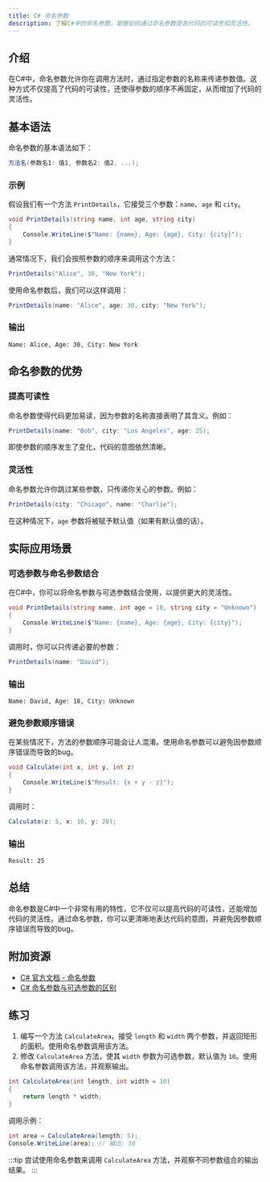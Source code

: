 ```yaml
---
title: C# 命名参数
description: 了解C#中的命名参数，掌握如何通过命名参数提高代码的可读性和灵活性。
---
```


## 介绍

在C#中，命名参数允许你在调用方法时，通过指定参数的名称来传递参数值。这种方式不仅提高了代码的可读性，还使得参数的顺序不再固定，从而增加了代码的灵活性。

## 基本语法

命名参数的基本语法如下：

```csharp
方法名(参数名1: 值1, 参数名2: 值2, ...);
```

### 示例

假设我们有一个方法 `PrintDetails`，它接受三个参数：`name`、`age` 和 `city`。

```csharp
void PrintDetails(string name, int age, string city)
{
    Console.WriteLine($"Name: {name}, Age: {age}, City: {city}");
}
```

通常情况下，我们会按照参数的顺序来调用这个方法：

```csharp
PrintDetails("Alice", 30, "New York");
```

使用命名参数后，我们可以这样调用：

```csharp
PrintDetails(name: "Alice", age: 30, city: "New York");
```

### 输出

```plaintext
Name: Alice, Age: 30, City: New York
```

## 命名参数的优势

### 提高可读性

命名参数使得代码更加易读，因为参数的名称直接表明了其含义。例如：

```csharp
PrintDetails(name: "Bob", city: "Los Angeles", age: 25);
```

即使参数的顺序发生了变化，代码的意图依然清晰。

### 灵活性

命名参数允许你跳过某些参数，只传递你关心的参数。例如：

```csharp
PrintDetails(city: "Chicago", name: "Charlie");
```

在这种情况下，`age` 参数将被赋予默认值（如果有默认值的话）。

## 实际应用场景

### 可选参数与命名参数结合

在C#中，你可以将命名参数与可选参数结合使用，以提供更大的灵活性。

```csharp
void PrintDetails(string name, int age = 18, string city = "Unknown")
{
    Console.WriteLine($"Name: {name}, Age: {age}, City: {city}");
}
```

调用时，你可以只传递必要的参数：

```csharp
PrintDetails(name: "David");
```

### 输出

```plaintext
Name: David, Age: 18, City: Unknown
```

### 避免参数顺序错误

在某些情况下，方法的参数顺序可能会让人混淆。使用命名参数可以避免因参数顺序错误而导致的bug。

```csharp
void Calculate(int x, int y, int z)
{
    Console.WriteLine($"Result: {x + y - z}");
}
```

调用时：

```csharp
Calculate(z: 5, x: 10, y: 20);
```

### 输出

```plaintext
Result: 25
```

## 总结

命名参数是C#中一个非常有用的特性，它不仅可以提高代码的可读性，还能增加代码的灵活性。通过命名参数，你可以更清晰地表达代码的意图，并避免因参数顺序错误而导致的bug。

## 附加资源

- [C# 官方文档 - 命名参数](https://docs.microsoft.com/en-us/dotnet/csharp/programming-guide/classes-and-structs/named-and-optional-arguments)
- [C# 命名参数与可选参数的区别](https://stackoverflow.com/questions/12648029/what-is-the-difference-between-named-and-optional-parameters-in-c)

## 练习

1. 编写一个方法 `CalculateArea`，接受 `length` 和 `width` 两个参数，并返回矩形的面积。使用命名参数调用该方法。
2. 修改 `CalculateArea` 方法，使其 `width` 参数为可选参数，默认值为 `10`。使用命名参数调用该方法，并观察输出。

```csharp
int CalculateArea(int length, int width = 10)
{
    return length * width;
}
```

调用示例：

```csharp
int area = CalculateArea(length: 5);
Console.WriteLine(area); // 输出: 50
```

:::tip
尝试使用命名参数来调用 `CalculateArea` 方法，并观察不同参数组合的输出结果。
:::